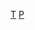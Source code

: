 {{Catnav|頁面分類|人物|各職業人物|政治学家}}
{{Commonscat|Political scientists from Taiwan}}
[[category:中華民國政治學家|T]]
[[category:台灣社會科學家|P]]